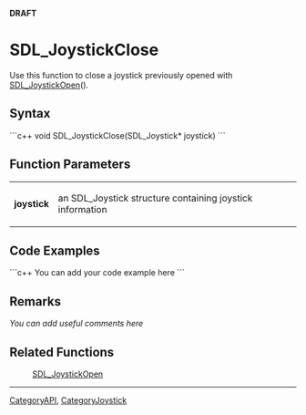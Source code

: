 <!-- pragma section-numbers off -->
<!-- pragma disable-camelcase -->
'''DRAFT'''

= SDL_JoystickClose =
Use this function to close a joystick previously opened with [[SDL_JoystickOpen]]().


== Syntax ==
```c++
void SDL_JoystickClose(SDL_Joystick* joystick)
```

== Function Parameters ==
{|
|'''joystick'''
|an SDL_Joystick structure containing joystick information
|}

== Code Examples ==
```c++
You can add your code example here
```

== Remarks ==
''You can add useful comments here''

== Related Functions ==
:[[SDL_JoystickOpen]]

----
[[CategoryAPI]], [[CategoryJoystick]]
